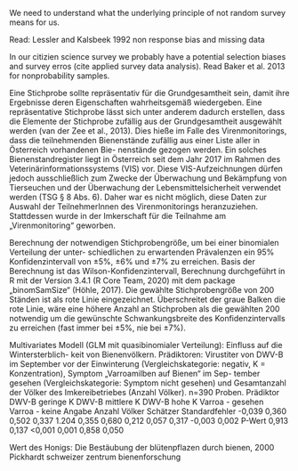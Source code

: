 


We need to understand what the underlying principle of not random survey means for us.


Read:
Lessler and Kalsbeek 1992 non response bias and missing data


In our citizien science survey we probably have a potential selection biases and survey erros (cite applied survey data analysis).
Read Baker et al. 2013 for nonprobability samples.


Eine Stichprobe sollte repräsentativ für die Grundgesamtheit sein, damit ihre Ergebnisse deren Eigenschaften wahrheitsgemäß wiedergeben. Eine repräsentative Stichprobe lässt sich unter anderem dadurch erstellen, dass die Elemente der Stichprobe zufällig aus der Grundgesamtheit ausgewählt werden (van der Zee et al., 2013). Dies hieße im Falle des Virenmonitorings, dass die teilnehmenden Bienenstände zufällig aus einer Liste aller in Österreich vorhandenen Bie- nenstände gezogen werden. Ein solches Bienenstandregister liegt in Österreich seit dem Jahr 2017 im Rahmen des Veterinärinformationssystems (VIS) vor. Diese VIS-Aufzeichnungen dürfen jedoch ausschließlich zum Zwecke der Überwachung und Bekämpfung von Tierseuchen und der Überwachung der Lebensmittelsicherheit verwendet werden (TSG § 8 Abs. 6). Daher war es nicht möglich, diese Daten zur Auswahl der TeilnehmerInnen des Virenmonitorings heranzuziehen. Stattdessen wurde in der Imkerschaft für die Teilnahme am „Virenmonitoring“ geworben.


Berechnung der notwendigen Stichprobengröße, um bei einer binomialen Verteilung der unter- schiedlichen zu erwartenden Prävalenzen ein 95% Konfidenzintervall von ±5%, ±6% und ±7% zu erreichen. Basis der Berechnung ist das Wilson-Konfidenzintervall, Berechnung durchgeführt in R mit der Version 3.4.1 (R Core Team, 2020) mit dem package „binomSamSize“ (Höhle, 2017). Die gewählte Stichprobengröße von 200 Ständen ist als rote Linie eingezeichnet. Überschreitet der graue Balken die rote Linie, wäre eine höhere Anzahl an Stichproben als die gewählten 200 notwendig um die gewünschte Schwankungsbreite des Konfidenzintervalls zu erreichen (fast immer bei ±5%, nie bei ±7%).


Multivariates Modell (GLM mit quasibinomialer Verteilung): Einfluss auf die Wintersterblich- keit von Bienenvölkern. Prädiktoren: Virustiter von DWV-B im September vor der Einwinterung (Vergleichskategorie: negativ, K = Konzentration), Symptom „Varroamilben auf Bienen“ im Sep- tember gesehen (Vergleichskategorie: Symptom nicht gesehen) und Gesamtanzahl der Völker des
Imkereibetriebes (Anzahl Völker). n=390 Proben.
 Prädiktor
DWV-B geringe K DWV-B mittlere K DWV-B hohe K
Varroa - gesehen Varroa - keine Angabe
Anzahl Völker
Schätzer Standardfehler
-0,039 0,360 0,502 0,337 1.204 0,355
0,680 0,212 0,057 0,317
-0,003 0,002
P-Wert
0,913
0,137 <0,001
0,001 0,858
0,050



Wert des Honigs: Die Bestäubung der blütenpflazen durch bienen, 2000 Pickhardt schweizer zentrum bienenforschung



